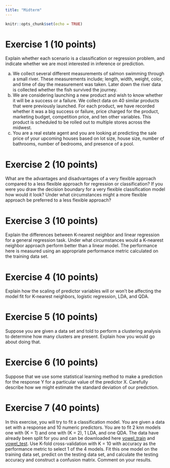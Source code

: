```yaml
---
title: "Midterm"
---
```


```r
knitr::opts_chunk$set(echo = TRUE)
```

# Exercise 1 (10 points)

Explain whether each scenario is a classification or regression problem, and indicate whether we are most interested in inference or prediction. 

a. We collect several different measurements of salmon swimming through a small river. These measurements include; length, width, weight, color, and time of day the measurement was taken. Later down the river data is collected whether the fish survived the journey.
a. We are considering launching a new product and wish to know whether it will be a success or a failure. We collect data on 40 similar products that were previously launched. For each product, we have recorded whether it was a big success or failure, price charged for the product, marketing budget, competition price, and ten other variables. This product is scheduled to be rolled out to multiple stores across the midwest.
a. You are a real estate agent and you are looking at predicting the sale price of your upcoming houses based on lot size, house size, number of bathrooms, number of bedrooms, and presence of a pool.  

# Exercise 2 (10 points)

What are the advantages and disadvantages of a very flexible approach compared to a less flexible approach for regression or classification? If you were you draw the decision boundary for a very flexible classification model how would it look? Under what circumstances might a more flexible approach be preferred to a less flexible approach?

# Exercise 3 (10 points)

Explain the differences between K-nearest neighbor and linear regression for a general regression task. Under what circumstances would a K-nearest neighbor approach perform better than a linear model. The performance here is measured using an appropriate performance metric calculated on the training data set. 

# Exercise 4 (10 points)

Explain how the scaling of predictor variables will or won't be affecting the model fit for K-nearest neighbors, logistic regression, LDA, and QDA.

# Exercise 5 (10 points)

Suppose you are given a data set and told to perform a clustering analysis to determine how many clusters are present. Explain how you would go about doing that.

# Exercise 6 (10 points)

Suppose that we use some statistical learning method to make a prediction for the response Y for a particular value of the predictor X. Carefully describe how we might estimate the standard deviation of our prediction.

# Exercise 7 (40 points)

In this exercise, you will try to fit a classification model. You are given a data set with a response and 10 numeric predictors. You are to fit 2 knn models one with (K = 1) and one with (K = 2), 1 LDA, and one QDA. The data have already been split for you and can be downloaded here [vowel_train](data/vowel_train.csv) and [vowel_test](data/vowel_test.csv). Use K-fold cross-validation with K = 10 with accuracy as the performance metric to select 1 of the 4 models.
Fit this one model on the training data set, predict on the testing data set, and calculate the testing accuracy and construct a confusion matrix. Comment on your results.

